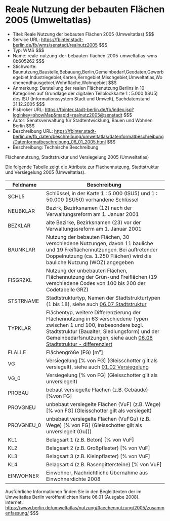 # Reale Nutzung der bebauten Flächen 2005 (Umweltatlas)
- Titel: Reale Nutzung der bebauten Flächen 2005 (Umweltatlas) $$$
- Service URL: https://fbinter.stadt-berlin.de/fb/wms/senstadt/realnutz2005 $$$
- Typ: WMS $$$
- Name: reale-nutzung-der-bebauten-flachen-2005-umweltatlas-wms-0b605262 $$$
- Stichworte: Baunutzung,Baustelle,Bebauung,Berlin,Gemeinbedarf,Geodaten,Gewerbegebiet,Industriegebiet,Karten,Kerngebiet,Mischgebiet,Umweltatlas,Wochenendhausgebiet,Wohnfläche,Wohngebiet $$$
- Anmerkung: Darstellung der realen Flächenutzung Berlins in 10 Kategorien auf Grundlage der digitalen Teilblockkarte 1 : 5.000 (ISU5) des ISU (Informationssystem Stadt und Umwelt), Sachdatenstand 31.12.2005 $$$
- Fisbroker URL: https://fbinter.stadt-berlin.de/fb/index.jsp?loginkey=showMap&mapId=realnutz2005@senstadt $$$
- Autor: Senatsverwaltung für Stadtentwicklung, Bauen und Wohnen Berlin $$$
- Beschreibung URL: https://fbinter.stadt-berlin.de/fb_daten/beschreibung/umweltatlas/datenformatbeschreibung/Datenformatbeschreibung_06_01_2005.html $$$
- Beschreibung: Technische Beschreibung 

Flächennutzung, Stadtstruktur und Versiegelung 2005 (Umweltatlas)

Die folgende Tabelle zeigt die Attribute zur Flächennutzung, Stadtstruktur und Versiegelung 2005 (Umweltatlas).

| **Feldname** | **Beschreibung**                                                                                                                                                                                                                                                                                                                         |
| ------------ | ---------------------------------------------------------------------------------------------------------------------------------------------------------------------------------------------------------------------------------------------------------------------------------------------------------------------------------------- |
| SCHL5        | Schlüssel, in der Karte 1 : 5.000 (ISU5) und 1 : 50.000 (ISU50) vorhandene Schlüssel                                                                                                                                                                                                                                                     |
| NEUBKLAR     | Bezirk, Bezirksnamen (12) nach der Verwaltungsreform am 1\. Januar 2001                                                                                                                                                                                                                                                                  |
| BEZKLAR      | alte Bezirke, Bezirksnamen (23) vor der Verwaltungssreform am 1\. Januar 2001                                                                                                                                                                                                                                                            |
| BAUNKLAR     | Nutzung der bebauten Flächen, 30 verschiedene Nutzungen, davon 11 bauliche und 19 Freiflächennutzungen. Bei auftretender Doppelnutzung (ca. 1.250 Flächen) wird die bauliche Nutzung (WOZ) angegeben                                                                                                                                     |
| FISGRZKL     | Nutzung der unbebauten Flächen, Flächennutzung der Grün-und Freiflächen (19 verschiedene Codes von 100 bis 200 der Codetabelle GRZ)                                                                                                                                                                                                      |
| STSTRNAME    | Stadtstrukturtyp, Namen der Stadtstrukturtypen (1 bis 18), siehe auch [06.07 Stadtstruktur](https://www.berlin.de/umweltatlas/nutzung/stadtstruktur/2005/karten/artikel.1009003.php)                                                                                                                                                     |
| TYPKLAR      | Flächentyp, weitere Differenzierung der Flächennutzung in 63 verschiedene Typen zwischen 1 und 100, insbesondere bzgl. Stadtstruktur (Baualter, Siedlungsform) und der Gemeinbedarfsnutzungen, siehe auch [06.08 Stadtstruktur - differenziert](https://www.berlin.de/umweltatlas/nutzung/stadtstruktur/2005/karten/artikel.1014464.php) |
| FLALLE       | Flächengröße (FG) \[m²\]                                                                                                                                                                                                                                                                                                                 |
| VG           | Versiegelung \[% von FG\] (Gleisschotter gilt als versiegelt), siehe auch [01.02 Versiegelung](https://www.berlin.de/umweltatlas/boden/versiegelung/2005/zusammenfassung/)                                                                                                                                                               |
| VG\_0        | Versiegelung \[% von FG\] (Gleisschotter gilt als unversiegelt)                                                                                                                                                                                                                                                                          |
| PROBAU       | bebaut versiegelte Flächen (z.B. Gebäude) \[%von FG\]                                                                                                                                                                                                                                                                                    |
| PROVGNEU     | unbebaut versiegelte Flächen (VuF) (z.B. Wege) \[% von FG\] (Gleisschotter gilt als versiegelt)                                                                                                                                                                                                                                          |
| PROVGNEU\_0  | unbebaut versiegelte Flächen (VuFGu) (z.B. Wege) \[% von FG\] (Gleisschotter gilt als unversiegelt (Gu)))                                                                                                                                                                                                                                |
| KL1          | Belagsart 1 (z.B. Beton) \[% von VuF\]                                                                                                                                                                                                                                                                                                   |
| KL2          | Belagsart 2 (z.B. Großpflaster) \[% von VuF\]                                                                                                                                                                                                                                                                                            |
| KL3          | Belagsart 3 (z.B. Kleinpflaster) \[% von VuF\]                                                                                                                                                                                                                                                                                           |
| KL4          | Belagsart 4 (z.B. Rasengittersteine) \[% von VuF\]                                                                                                                                                                                                                                                                                       |
| EINWOHNER    | Einwohner, Nachrichtliche Übernahme aus Einwohnerdichte 2008                                                                                                                                                                                                                                                                             |

Ausführliche Informationen finden Sie in den Begleittexten der im Umweltatlas Berlin veröffentlichten Karte 06.01 (Ausgabe 2008).  
Internet: https://www.berlin.de/umweltatlas/nutzung/flaechennutzung/2005/zusammenfassung/ $$$
